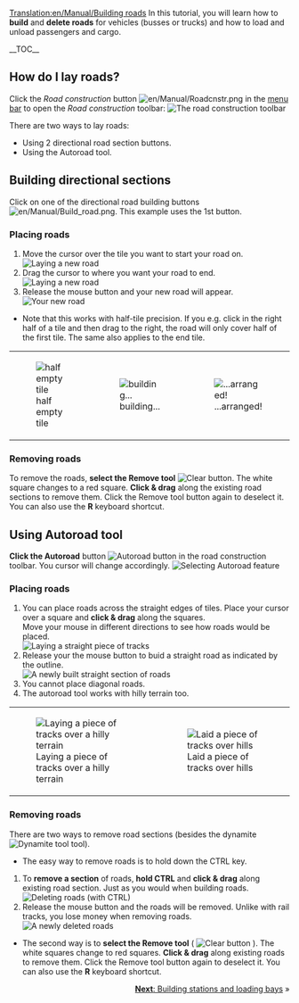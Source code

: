 [[Translation:en/Manual/Building roads]]
{{en/Manual/Tutorial/Navigation}}
<!-- for search bot mainly -->
In this tutorial, you will learn how to '''build''' and '''delete roads''' for vehicles (busses or trucks) and how to load and unload passengers and cargo.

__TOC__

==How do I lay roads?==

Click the ''Road construction'' button [[File:en/Manual/Roadcnstr.png]] in the [[en/Manual/Game interface#the-menu-bar|menu bar]] to open the ''Road construction'' toolbar:
[[File:en/Manual/Road constructionnew.png|none|frame|The road construction toolbar]]

There are two ways to lay roads:
* Using 2 directional road section buttons.
* Using the Autoroad tool.

== Building directional sections ==

Click on one of the directional road building buttons [[File:en/Manual/Build road.png]]. This example uses the 1st button.

=== Placing roads ===
#Move the cursor over the tile you want to start your road on.<br/>[[File:en/Manual/Build roads01.png|none|frame|Laying a new road]]
#Drag the cursor to where you want your road to end.<br/>[[File:en/Manual/Build roads02.png|none|frame|Laying a new road]]
#Release the mouse button and your new road will appear.<br/>[[File:en/Manual/Build roads03.png|none|frame|Your new road]]

* Note that this works with half-tile precision. If you e.g. click in the right half of a tile and then drag to the right, the road will only cover half of the first tile. The same also applies to the end tile.
{|
|[[File:en/Manual/Build roads04.png|none|frame|half empty tile]]
|[[File:en/Manual/Build roads05.png|none|frame|building...]]
|[[File:en/Manual/Build roads06.png|none|frame|...arranged!]]
|}
=== Removing roads === 
To remove the roads, '''select the Remove tool''' [[File:en/Manual/Toggle clear active.png|Clear button]]. The white square changes to a red square. '''Click & drag''' along the existing road sections to remove them. Click the Remove tool button again to deselect it. You can also use the '''R''' keyboard shortcut.

== Using Autoroad tool ==
'''Click the Autoroad''' button [[File:en/Manual/Autoroad.png|Autoroad button]] in the road construction toolbar. You cursor will change accordingly.
[[File:en/Manual/AutoroadTut1.png|none|frame|Selecting Autoroad feature]]

=== Placing roads ===
#You can place roads across the straight edges of tiles. Place your cursor over a square and '''click & drag''' along the squares.<br/>Move your mouse in different directions to see how roads would be placed.<br/>[[File:en/Manual/AutoroadTut2.png|none|frame|Laying a straight piece of tracks]]
#Release your the mouse button to buid a straight road as indicated by the outline.<br/>[[File:en/Manual/AutoroadTut3.png|none|frame|A newly built straight section of roads]]
#You cannot place diagonal roads.
#The autoroad tool works with hilly terrain too.
{|
| [[File:en/Manual/AutoroadTut5.png|none|frame|Laying a piece of tracks over a hilly terrain]]
| [[File:en/Manual/AutoroadTut6.png|none|frame|Laid a piece of tracks over hills]]
|}
=== Removing roads ===
There are two ways to remove road sections (besides the dynamite [[File:en/Manual/Clear title.png|Dynamite tool]] tool).

*The easy way to remove roads is to hold down the CTRL key.

#To '''remove a section''' of roads, '''hold CTRL''' and '''click & drag''' along existing road section. Just as you would when building roads.<br/>[[File:en/Manual/AutoroadTut7.png|none|frame|Deleting roads (with CTRL)]]
#Release the mouse button and the roads will be removed. Unlike with rail tracks, you lose money when removing roads.<br/>[[File:en/Manual/AutoroadTut8.png|none|frame|A newly deleted roads]]

*The second way is to '''select the Remove tool''' ( [[File:en/Manual/Toggle clear active.png|Clear button]] ). The white squares change to red squares. '''Click & drag''' along existing roads to remove them. Click the Remove tool button again to deselect it. You can also use the '''R''' keyboard shortcut.

<span style="float: right">[[en/Manual/Building stations and loading bays|'''Next''': Building stations and loading bays]] &raquo;</span>